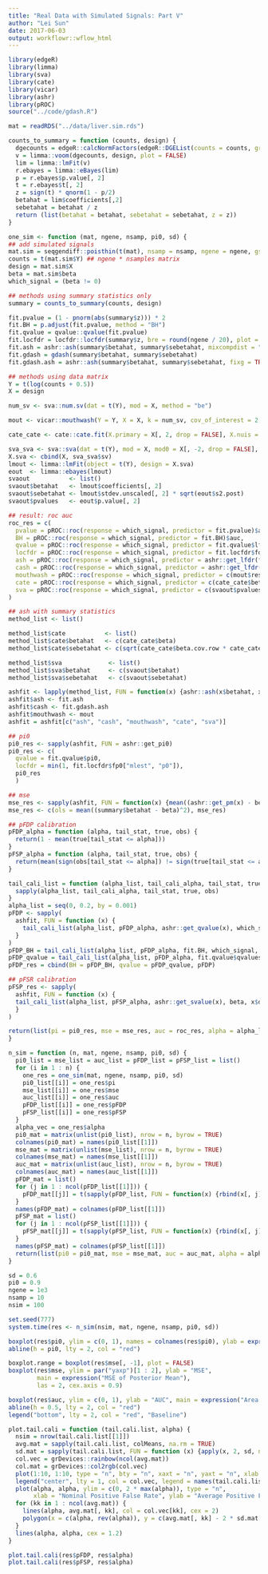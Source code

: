 ```yaml
---
title: "Real Data with Simulated Signals: Part V"
author: "Lei Sun"
date: 2017-06-03
output: workflowr::wflow_html
---
```






```r
library(edgeR)
library(limma)
library(sva)
library(cate)
library(vicar)
library(ashr)
library(pROC)
source("../code/gdash.R")
```

```r
mat = readRDS("../data/liver.sim.rds")
```

```r
counts_to_summary = function (counts, design) {
  dgecounts = edgeR::calcNormFactors(edgeR::DGEList(counts = counts, group = design[, 2]))
  v = limma::voom(dgecounts, design, plot = FALSE)
  lim = limma::lmFit(v)
  r.ebayes = limma::eBayes(lim)
  p = r.ebayes$p.value[, 2]
  t = r.ebayes$t[, 2]
  z = sign(t) * qnorm(1 - p/2)
  betahat = lim$coefficients[,2]
  sebetahat = betahat / z
  return (list(betahat = betahat, sebetahat = sebetahat, z = z))
}
```

```r
one_sim <- function (mat, ngene, nsamp, pi0, sd) {
## add simulated signals
mat.sim = seqgendiff::poisthin(t(mat), nsamp = nsamp, ngene = ngene, gselect = "random", signal_params = list(mean = 0, sd = sd), prop_null = pi0)
counts = t(mat.sim$Y) ## ngene * nsamples matrix 
design = mat.sim$X
beta = mat.sim$beta
which_signal = (beta != 0)

## methods using summary statistics only
summary = counts_to_summary(counts, design)

fit.pvalue = (1 - pnorm(abs(summary$z))) * 2
fit.BH = p.adjust(fit.pvalue, method = "BH")
fit.qvalue = qvalue::qvalue(fit.pvalue)
fit.locfdr = locfdr::locfdr(summary$z, bre = round(ngene / 20), plot = 0)
fit.ash = ashr::ash(summary$betahat, summary$sebetahat, mixcompdist = "normal", method = "fdr")
fit.gdash = gdash(summary$betahat, summary$sebetahat)
fit.gdash.ash = ashr::ash(summary$betahat, summary$sebetahat, fixg = TRUE, g = fit.gdash$fitted_g)

## methods using data matrix
Y = t(log(counts + 0.5))
X = design

num_sv <- sva::num.sv(dat = t(Y), mod = X, method = "be")

mout <- vicar::mouthwash(Y = Y, X = X, k = num_sv, cov_of_interest = 2, include_intercept = FALSE)

cate_cate <- cate::cate.fit(X.primary = X[, 2, drop = FALSE], X.nuis = X[, -2, drop = FALSE], Y = Y, r = num_sv, adj.method = "rr")

sva_sva <- sva::sva(dat = t(Y), mod = X, mod0 = X[, -2, drop = FALSE], n.sv = num_sv)
X.sva <- cbind(X, sva_sva$sv)
lmout <- limma::lmFit(object = t(Y), design = X.sva)
eout  <- limma::ebayes(lmout)
svaout           <- list()
svaout$betahat   <- lmout$coefficients[, 2]
svaout$sebetahat <- lmout$stdev.unscaled[, 2] * sqrt(eout$s2.post)
svaout$pvalues   <- eout$p.value[, 2]

## result: roc auc
roc_res = c(
  pvalue = pROC::roc(response = which_signal, predictor = fit.pvalue)$auc,
  BH = pROC::roc(response = which_signal, predictor = fit.BH)$auc,
  qvalue = pROC::roc(response = which_signal, predictor = fit.qvalue$lfdr)$auc,
  locfdr = pROC::roc(response = which_signal, predictor = fit.locfdr$fdr)$auc,
  ash = pROC::roc(response = which_signal, predictor = ashr::get_lfdr(fit.ash))$auc,
  cash = pROC::roc(response = which_signal, predictor = ashr::get_lfdr(fit.gdash.ash))$auc,
  mouthwash = pROC::roc(response = which_signal, predictor = c(mout$result$lfdr))$auc,
  cate = pROC::roc(response = which_signal, predictor = c(cate_cate$beta.p.value))$auc,
  sva = pROC::roc(response = which_signal, predictor = c(svaout$pvalues))$auc
)

## ash with summary statistics
method_list <- list()

method_list$cate           <- list()
method_list$cate$betahat   <- c(cate_cate$beta)
method_list$cate$sebetahat <- c(sqrt(cate_cate$beta.cov.row * cate_cate$beta.cov.col) / sqrt(nrow(X)))

method_list$sva             <- list()
method_list$sva$betahat     <- c(svaout$betahat)
method_list$sva$sebetahat   <- c(svaout$sebetahat)

ashfit <- lapply(method_list, FUN = function(x) {ashr::ash(x$betahat, x$sebetahat, mixcompdist = "normal", method = "fdr")})
ashfit$ash <- fit.ash
ashfit$cash <- fit.gdash.ash
ashfit$mouthwash <- mout
ashfit = ashfit[c("ash", "cash", "mouthwash", "cate", "sva")]

## pi0
pi0_res <- sapply(ashfit, FUN = ashr::get_pi0)
pi0_res <- c(
  qvalue = fit.qvalue$pi0,
  locfdr = min(1, fit.locfdr$fp0["mlest", "p0"]),
  pi0_res
  )

## mse
mse_res <- sapply(ashfit, FUN = function(x) {mean((ashr::get_pm(x) - beta)^2)})
mse_res <- c(ols = mean((summary$betahat - beta)^2), mse_res)

## pFDP calibration
pFDP_alpha = function (alpha, tail_stat, true, obs) {
  return(1 - mean(true[tail_stat <= alpha]))
}
pFSP_alpha = function (alpha, tail_stat, true, obs) {
  return(mean(sign(obs[tail_stat <= alpha]) != sign(true[tail_stat <= alpha])))
}

tail_cali_list = function (alpha_list, tail_cali_alpha, tail_stat, true, obs) {
  sapply(alpha_list, tail_cali_alpha, tail_stat, true, obs)
}
alpha_list = seq(0, 0.2, by = 0.001)
pFDP <- sapply(
  ashfit, FUN = function (x) {
    tail_cali_list(alpha_list, pFDP_alpha, ashr::get_qvalue(x), which_signal, x$data$x)
  }
)
pFDP_BH = tail_cali_list(alpha_list, pFDP_alpha, fit.BH, which_signal, summary$betahat)
pFDP_qvalue = tail_cali_list(alpha_list, pFDP_alpha, fit.qvalue$qvalues, which_signal, summary$betahat)
pFDP_res = cbind(BH = pFDP_BH, qvalue = pFDP_qvalue, pFDP)

## pFSR calibration
pFSP_res <- sapply(
  ashfit, FUN = function (x) {
  tail_cali_list(alpha_list, pFSP_alpha, ashr::get_svalue(x), beta, x$data$x)
  }
)

return(list(pi = pi0_res, mse = mse_res, auc = roc_res, alpha = alpha_list, pFDP = pFDP_res, pFSP = pFSP_res))
}
```

```r
n_sim = function (n, mat, ngene, nsamp, pi0, sd) {
  pi0_list = mse_list = auc_list = pFDP_list = pFSP_list = list()
  for (i in 1 : n) {
    one_res = one_sim(mat, ngene, nsamp, pi0, sd)
    pi0_list[[i]] = one_res$pi
    mse_list[[i]] = one_res$mse
    auc_list[[i]] = one_res$auc
    pFDP_list[[i]] = one_res$pFDP
    pFSP_list[[i]] = one_res$pFSP
  }
  alpha_vec = one_res$alpha
  pi0_mat = matrix(unlist(pi0_list), nrow = n, byrow = TRUE)
  colnames(pi0_mat) = names(pi0_list[[1]])
  mse_mat = matrix(unlist(mse_list), nrow = n, byrow = TRUE)
  colnames(mse_mat) = names(mse_list[[1]])
  auc_mat = matrix(unlist(auc_list), nrow = n, byrow = TRUE)
  colnames(auc_mat) = names(auc_list[[1]])
  pFDP_mat = list()
  for (j in 1 : ncol(pFDP_list[[1]])) {
    pFDP_mat[[j]] = t(sapply(pFDP_list, FUN = function(x) {rbind(x[, j])}))
  }
  names(pFDP_mat) = colnames(pFDP_list[[1]])
  pFSP_mat = list()
  for (j in 1 : ncol(pFSP_list[[1]])) {
    pFSP_mat[[j]] = t(sapply(pFSP_list, FUN = function(x) {rbind(x[, j])}))
  }
  names(pFSP_mat) = colnames(pFSP_list[[1]])
  return(list(pi0 = pi0_mat, mse = mse_mat, auc = auc_mat, alpha = alpha_vec, pFDP = pFDP_mat, pFSP = pFSP_mat))
}
```

```r
sd = 0.6
pi0 = 0.9
ngene = 1e3
nsamp = 10
nsim = 100

set.seed(777)
system.time(res <- n_sim(nsim, mat, ngene, nsamp, pi0, sd))
```

```r
boxplot(res$pi0, ylim = c(0, 1), names = colnames(res$pi0), ylab = expression(hat(pi)[0]), main = expression(hat(pi)[0]), las = 2, cex.axis = 0.9)
abline(h = pi0, lty = 2, col = "red")

boxplot.range = boxplot(res$mse[, -1], plot = FALSE)
boxplot(res$mse, ylim = par("yaxp")[1 : 2], ylab = "MSE",
        main = expression("MSE of Posterior Mean"),
        las = 2, cex.axis = 0.9)

boxplot(res$auc, ylim = c(0, 1), ylab = "AUC", main = expression("Area Under the ROC Curve"), las = 2, cex.axis = 0.9)
abline(h = 0.5, lty = 2, col = "red")
legend("bottom", lty = 2, col = "red", "Baseline")
```


```r
plot.tail.cali = function (tail.cali.list, alpha) {
  nsim = nrow(tail.cali.list[[1]])
  avg.mat = sapply(tail.cali.list, colMeans, na.rm = TRUE)
  sd.mat = sapply(tail.cali.list, FUN = function (x) {apply(x, 2, sd, na.rm = TRUE)})
  col.vec = grDevices::rainbow(ncol(avg.mat))
  col.mat = grDevices::col2rgb(col.vec)
  plot(1:10, 1:10, type = "n", bty = "n", xaxt = "n", yaxt = "n", xlab = NULL, ylab = NULL)
  legend("center", lty = 1, col = col.vec, legend = names(tail.cali.list))
  plot(alpha, alpha, ylim = c(0, 2 * max(alpha)), type = "n",
       xlab = "Nominal Positive False Rate", ylab = "Average Positive False Proportion", main = "Calibration")
  for (kk in 1 : ncol(avg.mat)) {
    lines(alpha, avg.mat[, kk], col = col.vec[kk], cex = 2)
    polygon(x = c(alpha, rev(alpha)), y = c(avg.mat[, kk] - 2 * sd.mat[, kk] / sqrt(nsim), rev(avg.mat[, kk] + 2 * sd.mat[, kk] / sqrt(nsim))), col = grDevices::rgb(col.mat[1, kk], col.mat[2, kk], col.mat[3, kk], alpha = 100, max = 255), border = col.vec[kk], lty = 2)
  }
  lines(alpha, alpha, cex = 1.2)
}

plot.tail.cali(res$pFDP, res$alpha)
plot.tail.cali(res$pFSP, res$alpha)
```


